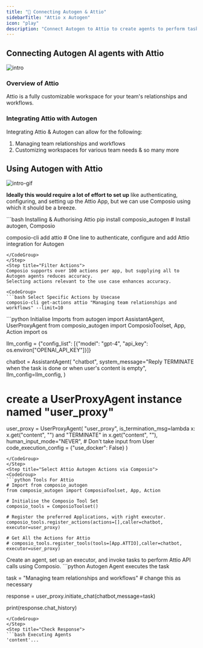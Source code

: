 ```yaml
---
title: "🚀 Connecting Autogen & Attio"
sidebarTitle: "Attio x Autogen"
icon: "play"
description: "Connect Autogen to Attio to create agents to perform tasks using natural language"
---
```


## Connecting Autogen AI agents with Attio
![intro](/media/intro.jpg)

### Overview of Attio

Attio is a fully customizable workspace for your team's relationships and workflows.

### Integrating Attio with Autogen

Integrating Attio & Autogen can allow for the following:

1. Managing team relationships and workflows
2. Customizing workspaces for various team needs
& so many more

## Using Autogen with Attio
![intro-gif](/media/intro.gif)
<Steps>
<Step title="Setting Up the Environment">

**Ideally this would require a lot of effort to set up** like authenticating, configuring, and setting up the Attio App, but we can use Composio using which it should be a breeze.

<CodeGroup>
```bash Installing & Authorising Attio
pip install composio_autogen # Install autogen, Composio 

composio-cli add attio # One line to authenticate, configure and add Attio integration for Autogen
```
</CodeGroup>
</Step>
<Step title="Filter Actions">
Composio supports over 100 actions per app, but supplying all to Autogen agents reduces accuracy.
Selecting actions relevant to the use case enhances accuracy.

<CodeGroup>
```bash Select Specific Actions by Usecase
composio-cli get-actions attio "Managing team relationships and workflows" --limit=10
```
</CodeGroup>

</Step>
<Step title="Import Base Packages">

<CodeGroup>
```python Initialise Imports
from autogen import AssistantAgent, UserProxyAgent
from composio_autogen import ComposioToolset, App, Action
import os

llm_config = {"config_list": [{"model": "gpt-4", "api_key": os.environ["OPENAI_API_KEY"]}]}

chatbot = AssistantAgent(
    "chatbot",
    system_message="Reply TERMINATE when the task is done or when user's content is empty",
    llm_config=llm_config,
)

# create a UserProxyAgent instance named "user_proxy"
user_proxy = UserProxyAgent(
    "user_proxy",
    is_termination_msg=lambda x: x.get("content", "") and "TERMINATE" in x.get("content", ""),
    human_input_mode="NEVER", # Don't take input from User
    code_execution_config = {"use_docker": False}
)
```
</CodeGroup>
</Step>
<Step title="Select Attio Autogen Actions via Composio">
<CodeGroup>
```python Tools For Attio
# Import from composio_autogen
from composio_autogen import ComposioToolset, App, Action

# Initialise the Composio Tool Set
composio_tools = ComposioToolset()

# Register the preferred Applications, with right executor. 
composio_tools.register_actions(actions=[],caller=chatbot, executor=user_proxy)

# Get All the Actions for Attio
# composio_tools.register_tools(tools=[App.ATTIO],caller=chatbot, executor=user_proxy) 
```
</CodeGroup>
</Step>
<Step title="Execute the Agent">
Create an agent, set up an executor, and invoke tasks to perform Attio API calls using Composio. 
<CodeGroup>
```python Autogen Agent executes the task

task = "Managing team relationships and workflows" # change this as necessary

response = user_proxy.initiate_chat(chatbot,message=task)

print(response.chat_history)
```
</CodeGroup>
</Step>
<Step title="Check Response">
```bash Executing Agents
'content'...
```
</Step>
</Steps>
